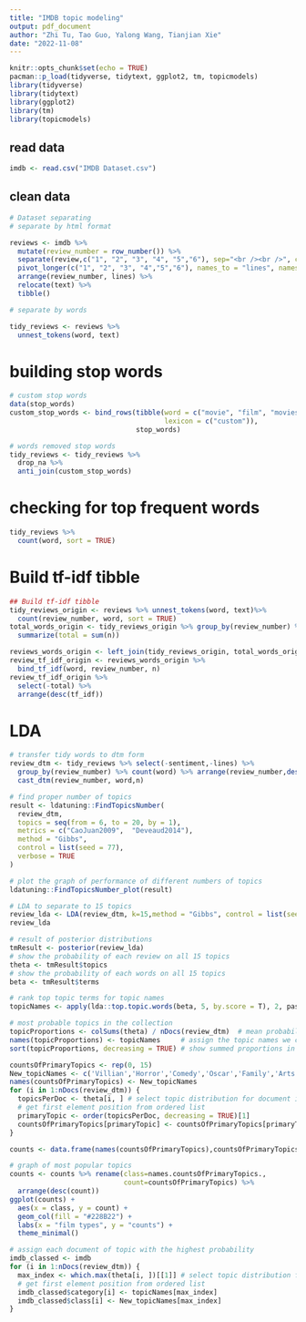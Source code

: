 ```yaml
---
title: "IMDB topic modeling"
output: pdf_document
author: "Zhi Tu, Tao Guo, Yalong Wang, Tianjian Xie"
date: "2022-11-08"
---
```


```r
knitr::opts_chunk$set(echo = TRUE)
pacman::p_load(tidyverse, tidytext, ggplot2, tm, topicmodels)
library(tidyverse)
library(tidytext)
library(ggplot2)
library(tm)
library(topicmodels)
```

## read data

```r
imdb <- read.csv("IMDB Dataset.csv")
```

## clean data

```r
# Dataset separating
# separate by html format

reviews <- imdb %>% 
  mutate(review_number = row_number()) %>%
  separate(review,c("1", "2", "3", "4", "5","6"), sep="<br /><br />", convert = TRUE) %>% 
  pivot_longer(c("1", "2", "3", "4","5","6"), names_to = "lines", names_transform = list(lines = as.integer), values_to = "text") %>%
  arrange(review_number, lines) %>%
  relocate(text) %>%
  tibble()

# separate by words

tidy_reviews <- reviews %>% 
  unnest_tokens(word, text) 
```

# building stop words

```r
# custom stop words
data(stop_words)
custom_stop_words <- bind_rows(tibble(word = c("movie", "film", "movies", "time","story","plot","films","director","watch","characters", "watching","watched", "scenes", "tv","scene","series", "found","fan","lot","dvd","book","2","minutes","read","feel","makes","sense","script","based","genre","cast","role","performance","john","played","play","actors","character","production","bit","line","main","excellent","wonderful","called","10","1","remember","version","half","episode","ago","worst","budget","low","special","actor","michael","playing","set","3","heard","reviews","boring","idea","absolutely","NA","nice","screen","directed","plays","released","james","robert","david","top","actress","acting","completely","stupid","original","roles","picture","audience", "viewer","supporting","recommend"), 
                                      lexicon = c("custom")), 
                               stop_words)

# words removed stop words
tidy_reviews <- tidy_reviews %>%
  drop_na %>%
  anti_join(custom_stop_words)
```

# checking for top frequent words

```r
tidy_reviews %>%
  count(word, sort = TRUE)
```

# Build tf-idf tibble 

```r
## Build tf-idf tibble 
tidy_reviews_origin <- reviews %>% unnest_tokens(word, text)%>%
  count(review_number, word, sort = TRUE)
total_words_origin <- tidy_reviews_origin %>% group_by(review_number) %>%
  summarize(total = sum(n))

reviews_words_origin <- left_join(tidy_reviews_origin, total_words_origin)
review_tf_idf_origin <- reviews_words_origin %>%
  bind_tf_idf(word, review_number, n)
review_tf_idf_origin %>%
  select(-total) %>%
  arrange(desc(tf_idf))
```

# LDA

```r
# transfer tidy words to dtm form
review_dtm <- tidy_reviews %>% select(-sentiment,-lines) %>% 
  group_by(review_number) %>% count(word) %>% arrange(review_number,desc(n)) %>%
  cast_dtm(review_number, word,n)
```

```r
# find proper number of topics
result <- ldatuning::FindTopicsNumber(
  review_dtm,
  topics = seq(from = 6, to = 20, by = 1),
  metrics = c("CaoJuan2009",  "Deveaud2014"),
  method = "Gibbs",
  control = list(seed = 77),
  verbose = TRUE
)
```

```r
# plot the graph of performance of different numbers of topics
ldatuning::FindTopicsNumber_plot(result)
```


```r
# LDA to separate to 15 topics
review_lda <- LDA(review_dtm, k=15,method = "Gibbs", control = list(seed = 1234))
review_lda
```

```r
# result of posterior distributions
tmResult <- posterior(review_lda)
# show the probability of each review on all 15 topics
theta <- tmResult$topics
# show the probability of each words on all 15 topics
beta <- tmResult$terms
```


```r
# rank top topic terms for topic names
topicNames <- apply(lda::top.topic.words(beta, 5, by.score = T), 2, paste, collapse = " ")

# most probable topics in the collection
topicProportions <- colSums(theta) / nDocs(review_dtm)  # mean probabilities over all paragraphs
names(topicProportions) <- topicNames     # assign the topic names we created before
sort(topicProportions, decreasing = TRUE) # show summed proportions in decreased order
```


```r
countsOfPrimaryTopics <- rep(0, 15)
New_topicNames <- c('Villian','Horror','Comedy','Oscar','Family','Arts','History','Sitcom','Crime','kids','Sciences','Dialogue','Musicals','Action','Female')
names(countsOfPrimaryTopics) <- New_topicNames
for (i in 1:nDocs(review_dtm)) {
  topicsPerDoc <- theta[i, ] # select topic distribution for document i
  # get first element position from ordered list
  primaryTopic <- order(topicsPerDoc, decreasing = TRUE)[1] 
  countsOfPrimaryTopics[primaryTopic] <- countsOfPrimaryTopics[primaryTopic] + 1
}

counts <- data.frame(names(countsOfPrimaryTopics),countsOfPrimaryTopics)

# graph of most popular topics
counts <- counts %>% rename(class=names.countsOfPrimaryTopics., 
                            count=countsOfPrimaryTopics) %>%
  arrange(desc(count))
ggplot(counts) +
  aes(x = class, y = count) +
  geom_col(fill = "#228B22") +
  labs(x = "film types", y = "counts") +
  theme_minimal()

```

```r
# assign each document of topic with the highest probability
imdb_classed <- imdb
for (i in 1:nDocs(review_dtm)) {
  max_index <- which.max(theta[i, ])[[1]] # select topic distribution for document i
  # get first element position from ordered list
  imdb_classed$category[i] <- topicNames[max_index]
  imdb_classed$class[i] <- New_topicNames[max_index]
}
```








